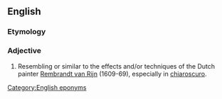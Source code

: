 ==English==

===Etymology===
{{suffix|en|Rembrandt|esque}}

===Adjective===
{{en-adj}}

# Resembling or similar to the effects and/or techniques of the Dutch painter [[w:Rembrandt van Rijn|Rembrandt van Rijn]] (1609-69), especially in [[chiaroscuro]].

[[Category:English eponyms]]